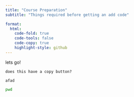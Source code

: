 ```yaml
---
title: "Course Preparation"
subtitle: "Things required before getting an add code"

format:
  html:
    code-fold: true
    code-tools: false
    code-copy: true
    highlight-style: github
---
```


lets go!

    does this have a copy button?

    afad

```bash
pwd
```